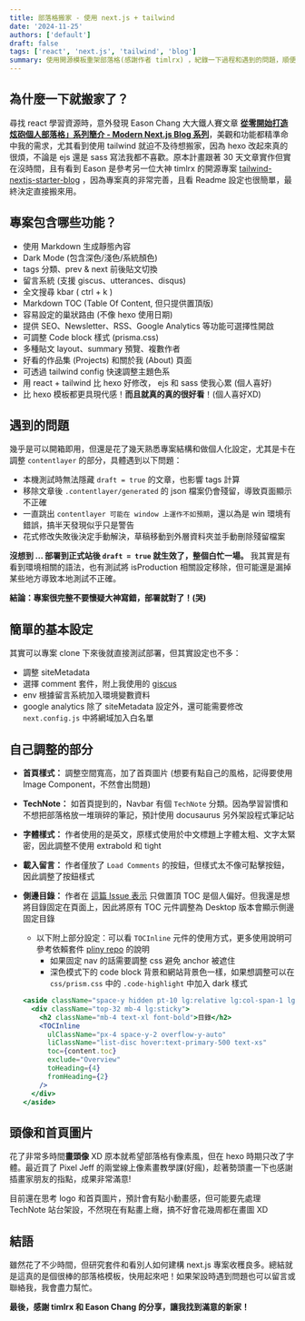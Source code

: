 ```yaml
---
title: 部落格搬家 - 使用 next.js + tailwind
date: '2024-11-25'
authors: ['default']
draft: false
tags: ['react', 'next.js', 'tailwind', 'blog']
summary: 使用開源模板重架部落格(感謝作者 timlrx) ，紀錄一下過程和遇到的問題，順便推廣一下這個超讚的開源專案！
---
```


## 為什麼一下就搬家了？

尋找 react 學習資源時，意外發現 Eason Chang 大大鐵人賽文章 **[從零開始打造炫砲個人部落格」系列簡介 - Modern Next.js Blog 系列](https://ithelp.ithome.com.tw/articles/10291960)**，美觀和功能都精準命中我的需求，尤其看到使用 tailwind 就迫不及待想搬家，因為 hexo 改起來真的很煩，不論是 ejs 還是 sass 寫法我都不喜歡。原本計畫跟著 30 天文章實作但實在沒時間，且有看到 Eason 是參考另一位大神 timlrx 的開源專案 [tailwind-nextjs-starter-blog](https://github.com/timlrx/tailwind-nextjs-starter-blog) ，因為專案真的非常完善，且看 Readme 設定也很簡單，最終決定直接搬來用。

## 專案包含哪些功能？

- 使用 Markdown 生成靜態內容
- Dark Mode (包含深色/淺色/系統顏色)
- tags 分類、prev & next 前後貼文切換
- 留言系統 (支援 giscus、utterances、disqus)
- 全文搜尋 kbar ( ctrl + k ) 
- Markdown TOC (Table Of Content, 但只提供置頂版)
- 容易設定的巢狀路由 (不像 hexo 使用日期)
- 提供 SEO、Newsletter、RSS、Google Analytics 等功能可選擇性開啟
- 可調整 Code block 樣式 (prisma.css)
- 多種貼文 layout、summary 預覽、複數作者
- 好看的作品集 (Projects) 和關於我 (About) 頁面
- 可透過 tailwind config 快速調整主題色系
- 用 react + tailwind 比 hexo 好修改， ejs 和 sass 使我心累 (個人喜好)
- 比 hexo 模板都更具現代感！**而且就真的真的很好看**！(個人喜好XD)

## 遇到的問題

幾乎是可以開箱即用，但還是花了幾天熟悉專案結構和做個人化設定，尤其是卡在調整 `contentlayer` 的部分，具體遇到以下問題：

- 本機測試時無法隱藏 `draft = true` 的文章，也影響 tags 計算
- 移除文章後 `.contentlayer/generated` 的 json 檔案仍會殘留，導致頁面顯示不正確
- 一直跳出 `contentlayer 可能在 window 上運作不如預期`，還以為是 win 環境有錯誤，搞半天發現似乎只是警告
- 花式修改失敗後決定手動解決，草稿移動到外層資料夾並手動刪除殘留檔案

**沒想到 ... 部署到正式站後 `draft = true` 就生效了，整個白忙一場。** 我其實是有看到環境相關的語法，也有測試將 isProduction 相關設定移除，但可能還是漏掉某些地方導致本地測試不正確。

**結論：專案很完整不要懷疑大神寫錯，部署就對了！(哭)**

## 簡單的基本設定

其實可以專案 clone 下來後就直接測試部署，但其實設定也不多：

- 調整 siteMetadata 
- 選擇 comment 套件，附上我使用的 [giscus](https://github.com/giscus/giscus)
- env 根據留言系統加入環境變數資料
- google analytics 除了 siteMetadata 設定外，還可能需要修改 `next.config.js` 中將網域加入白名單

## 自己調整的部分

- **首頁樣式：** 調整空間寬高，加了首頁圖片 (想要有點自己的風格，記得要使用 Image Component，不然會出問題)
- **TechNote：** 如首頁提到的，Navbar 有個 `TechNote` 分類。因為學習習慣和不想把部落格放一堆瑣碎的筆記，預計使用 docusaurus 另外架設程式筆記站
- **字體樣式：** 作者使用的是英文，原樣式使用於中文標題上字體太粗、文字太緊密，因此調整不使用 extrabold 和 tight
- **載入留言：** 作者僅放了 `Load Comments` 的按鈕，但樣式太不像可點擊按鈕，因此調整了按鈕樣式
- **側邊目錄：** 作者在 [這篇 Issue 表示](https://github.com/timlrx/tailwind-nextjs-starter-blog/issues/936) 只做置頂 TOC 是個人偏好。但我還是想將目錄固定在頁面上，因此將原有 TOC 元件調整為 Desktop 版本會顯示側邊固定目錄
  - 以下附上部分設定：可以看 `TOCInline` 元件的使用方式，更多使用說明可參考依賴套件 [pliny repo](https://github.com/timlrx/pliny) 的說明
    - 如果固定 nav 的話需要調整 css 避免 anchor 被遮住
    - 深色模式下的 code block 背景和網站背景色一樣，如果想調整可以在 `css/prism.css` 中的 `.code-highlight` 中加入 dark 樣式

  ``` jsx
  <aside className="space-y hidden pt-10 lg:relative lg:col-span-1 lg:block">
    <div className="top-32 mb-4 lg:sticky">
      <h2 className="mb-4 text-xl font-bold">目錄</h2>
      <TOCInline
        ulClassName="px-4 space-y-2 overflow-y-auto"
        liClassName="list-disc hover:text-primary-500 text-xs"
        toc={content.toc}
        exclude="Overview"
        toHeading={4}
        fromHeading={2}
      />
    </div>
  </aside>
  ```

## 頭像和首頁圖片

花了非常多時間**畫頭像** XD 原本就希望部落格有像素風，但在 hexo 時期只改了字體。最近買了 Pixel Jeff 的兩堂線上像素畫教學課(好瘋)，趁著勢頭畫一下也感謝插畫家朋友的指點，成果非常滿意!  

目前還在思考 logo 和首頁圖片，預計會有點小動畫感，但可能要先處理 TechNote 站台架設，不然現在有點畫上癮，搞不好會花幾周都在畫圖 XD

## 結語

雖然花了不少時間，但研究套件和看別人如何建構 next.js 專案收穫良多。總結就是這真的是個很棒的部落格模板，快用起來吧！如果架設時遇到問題也可以留言或聯絡我，我會盡力幫忙。

**最後，感謝 timlrx 和 Eason Chang 的分享，讓我找到滿意的新家！**

